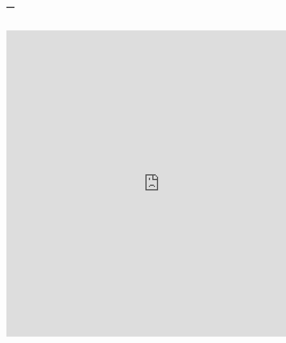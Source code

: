 ---
---

<br>

<embed src="https://ruschenpohler.github.io/files/JRUE_CV_Oct2019.pdf" type="application/pdf" width="800" height="800" />
